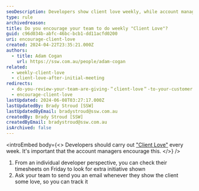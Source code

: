 ```yaml
---
seoDescription: Developers show client love weekly, while account managers track and encourage extra initiative.
type: rule
archivedreason:
title: Do you encourage your team to do weekly "Client Love"?
guid: c96d034b-abfc-46bc-bcb1-dd11acfd0200
uri: encourage-client-love
created: 2024-04-22T23:35:21.000Z
authors:
  - title: Adam Cogan
    url: https://ssw.com.au/people/adam-cogan
related:
  - weekly-client-love
  - client-love-after-initial-meeting
redirects:
  - do-you-review-your-team-are-giving-＂client-love＂-to-your-customer-every-friday
  - encourage-client-love
lastUpdated: 2024-06-08T03:27:17.000Z
lastUpdatedBy: Brady Stroud [SSW]
lastUpdatedByEmail: bradystroud@ssw.com.au
createdBy: Brady Stroud [SSW]
createdByEmail: bradystroud@ssw.com.au
isArchived: false
---
```


<introEmbed
  body={<>
Developers should carry out ["Client Love"](/weekly-client-love) every week. It's important that the account managers encourage this.
  </>}
/>
1. From an individual developer perspective, you can check their timesheets on Friday to look for extra initiative shown
2. Ask your team to send you an email whenever they show the client some love, so you can track it

